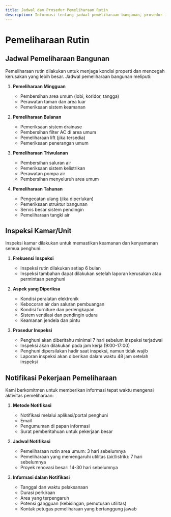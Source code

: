 ```yaml
---
title: Jadwal dan Prosedur Pemeliharaan Rutin
description: Informasi tentang jadwal pemeliharaan bangunan, prosedur inspeksi kamar/unit, dan sistem notifikasi pekerjaan pemeliharaan.
---
```


# Pemeliharaan Rutin

## Jadwal Pemeliharaan Bangunan

Pemeliharaan rutin dilakukan untuk menjaga kondisi properti dan mencegah kerusakan yang lebih besar. Jadwal pemeliharaan bangunan meliputi:

1. **Pemeliharaan Mingguan**
   
   - Pembersihan area umum (lobi, koridor, tangga)
   - Perawatan taman dan area luar
   - Pemeriksaan sistem keamanan

2. **Pemeliharaan Bulanan**
   
   - Pemeriksaan sistem drainase
   - Pembersihan filter AC di area umum
   - Pemeliharaan lift (jika tersedia)
   - Pemeriksaan penerangan umum

3. **Pemeliharaan Triwulanan**
   
   - Pembersihan saluran air
   - Pemeriksaan sistem kelistrikan
   - Perawatan pompa air
   - Pembersihan menyeluruh area umum

4. **Pemeliharaan Tahunan**
   
   - Pengecatan ulang (jika diperlukan)
   - Pemeriksaan struktur bangunan
   - Servis besar sistem pendingin
   - Pemeliharaan tangki air

## Inspeksi Kamar/Unit

Inspeksi kamar dilakukan untuk memastikan keamanan dan kenyamanan semua penghuni:

1. **Frekuensi Inspeksi**
   
   - Inspeksi rutin dilakukan setiap 6 bulan
   - Inspeksi tambahan dapat dilakukan setelah laporan kerusakan atau permintaan penghuni

2. **Aspek yang Diperiksa**
   
   - Kondisi peralatan elektronik
   - Kebocoran air dan saluran pembuangan
   - Kondisi furniture dan perlengkapan
   - Sistem ventilasi dan pendingin udara
   - Keamanan jendela dan pintu

3. **Prosedur Inspeksi**
   
   - Penghuni akan diberitahu minimal 7 hari sebelum inspeksi terjadwal
   - Inspeksi akan dilakukan pada jam kerja (9:00-17:00)
   - Penghuni dipersilakan hadir saat inspeksi, namun tidak wajib
   - Laporan inspeksi akan diberikan dalam waktu 48 jam setelah inspeksi

## Notifikasi Pekerjaan Pemeliharaan

Kami berkomitmen untuk memberikan informasi tepat waktu mengenai aktivitas pemeliharaan:

1. **Metode Notifikasi**
   
   - Notifikasi melalui aplikasi/portal penghuni
   - Email
   - Pengumuman di papan informasi
   - Surat pemberitahuan untuk pekerjaan besar

2. **Jadwal Notifikasi**
   
   - Pemeliharaan rutin area umum: 3 hari sebelumnya
   - Pemeliharaan yang memengaruhi utilitas (air/listrik): 7 hari sebelumnya
   - Proyek renovasi besar: 14-30 hari sebelumnya

3. **Informasi dalam Notifikasi**
   
   - Tanggal dan waktu pelaksanaan
   - Durasi perkiraan
   - Area yang terpengaruh
   - Potensi gangguan (kebisingan, pemutusan utilitas)
   - Kontak petugas pemeliharaan yang bertanggung jawab